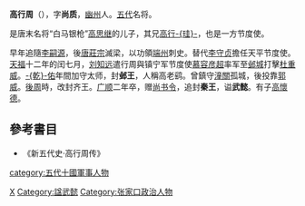 '''高行周'''（{{bd|885年||952年||catIdx=G}}），字'''尚质'''，[[幽州|幽州]]人。[[五代|五代]]名将。

是唐末名将“白马银枪”[[高思继|高思继]]的儿子，其兄[[高行珪|高行-{珪}-]]，也是一方节度使。

早年追隨[[李嗣源|李嗣源]]，後[[唐莊宗|唐莊宗]]滅梁，以功領[[端州|端州]]刺史。替代[[李守贞|李守贞]]擔任天平节度使。[[天福_(后晋)|天福]]十二年的闰七月，[[刘知远|刘知远]]遣行周與镇宁军节度使[[慕容彦超|慕容彦超]]率军至[[邺城|邺城]]打擊[[杜重威|杜重威]]。[[乾祐_(后汉)|-{乾}-佑]]年間加守太师，封'''邺王'''，人稱高老鹞。曾鎮守[[潼關|潼關]]孤城，後投靠[[郭威|郭威]]。[[後周|後周]]時，改封齐王。[[广顺|广顺]]二年卒，赠[[尚书令|尚书令]]，追封'''秦王'''，谥'''武懿'''。有子[[高懷德|高懷德]]。

==參考書目==
*《新五代史·高行周传》
{{DEFAULTSORT:G}}
[[Category:高姓|X]]
[[category:五代十國軍事人物|category:五代十國軍事人物]]
[[Category:諡武懿|Category:諡武懿]]
[[Category:张家口政治人物|Category:张家口政治人物]]
